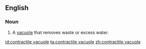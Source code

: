 ==English==

===Noun===
{{en-noun|head=[[contractile]] [[vacuole]]}}

# {{context|cell biology|lang=en}} A [[vacuole]] that removes waste or excess water.

[[id:contractile vacuole]]
[[ta:contractile vacuole]]
[[zh:contractile vacuole]]